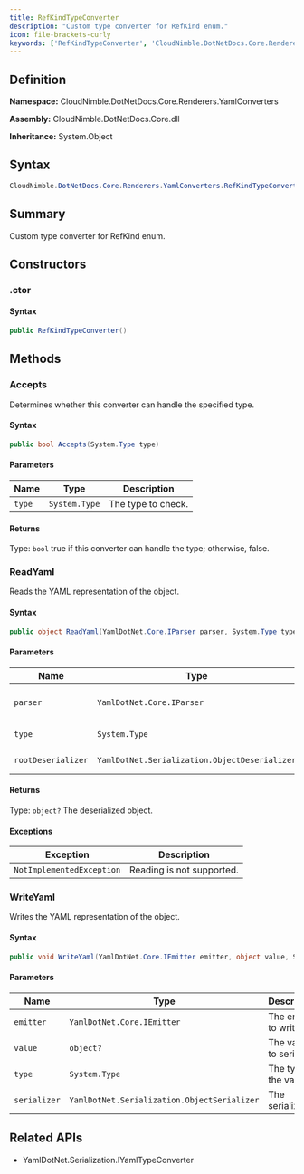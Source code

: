 ```yaml
---
title: RefKindTypeConverter
description: "Custom type converter for RefKind enum."
icon: file-brackets-curly
keywords: ['RefKindTypeConverter', 'CloudNimble.DotNetDocs.Core.Renderers.YamlConverters.RefKindTypeConverter', 'CloudNimble.DotNetDocs.Core.Renderers.YamlConverters', 'class', 'System.Object', 'YamlDotNet.Serialization.IYamlTypeConverter']
---
```


## Definition

**Namespace:** CloudNimble.DotNetDocs.Core.Renderers.YamlConverters

**Assembly:** CloudNimble.DotNetDocs.Core.dll

**Inheritance:** System.Object

## Syntax

```csharp
CloudNimble.DotNetDocs.Core.Renderers.YamlConverters.RefKindTypeConverter
```

## Summary

Custom type converter for RefKind enum.

## Constructors

### .ctor

#### Syntax

```csharp
public RefKindTypeConverter()
```

## Methods

### Accepts

Determines whether this converter can handle the specified type.

#### Syntax

```csharp
public bool Accepts(System.Type type)
```

#### Parameters

| Name | Type | Description |
|------|------|-------------|
| `type` | `System.Type` | The type to check. |

#### Returns

Type: `bool`
true if this converter can handle the type; otherwise, false.

### ReadYaml

Reads the YAML representation of the object.

#### Syntax

```csharp
public object ReadYaml(YamlDotNet.Core.IParser parser, System.Type type, YamlDotNet.Serialization.ObjectDeserializer rootDeserializer)
```

#### Parameters

| Name | Type | Description |
|------|------|-------------|
| `parser` | `YamlDotNet.Core.IParser` | The parser to read from. |
| `type` | `System.Type` | The type of the object. |
| `rootDeserializer` | `YamlDotNet.Serialization.ObjectDeserializer` | The root deserializer. |

#### Returns

Type: `object?`
The deserialized object.

#### Exceptions

| Exception | Description |
|-----------|-------------|
| `NotImplementedException` | Reading is not supported. |

### WriteYaml

Writes the YAML representation of the object.

#### Syntax

```csharp
public void WriteYaml(YamlDotNet.Core.IEmitter emitter, object value, System.Type type, YamlDotNet.Serialization.ObjectSerializer serializer)
```

#### Parameters

| Name | Type | Description |
|------|------|-------------|
| `emitter` | `YamlDotNet.Core.IEmitter` | The emitter to write to. |
| `value` | `object?` | The value to serialize. |
| `type` | `System.Type` | The type of the value. |
| `serializer` | `YamlDotNet.Serialization.ObjectSerializer` | The serializer. |

## Related APIs

- YamlDotNet.Serialization.IYamlTypeConverter

